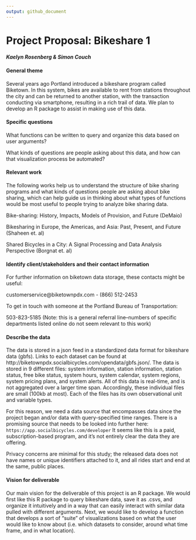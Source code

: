 ```yaml
---
output: github_document
---
```

# Project Proposal: Bikeshare 1

#### *Kaelyn Rosenberg & Simon Couch*


#### General theme

Several years ago Portland introduced a bikeshare program called Biketown. In this system, bikes are available to rent from stations throughout the city and can be returned to another station, with the transaction conducting via smartphone, resulting in a rich trail of data. We plan to develop an R package to assist in making use of this data.

#### Specific questions

What functions can be written to query and organize this data based on user arguments?

What kinds of questions are people asking about this data, and how can that visualization process be automated?

#### Relevant work 

The following works help us to understand the structure of bike sharing programs and what kinds of questions people are asking about bike sharing, which can help guide us in thinking about what types of functions would be most useful to people trying to analyze bike sharing data.

Bike-sharing: History, Impacts, Models of Provision, and Future (DeMaio)

Bikesharing in Europe, the Americas, and Asia: Past, Present, and Future (Shaheen et. al)

Shared Bicycles in a City: A Signal Processing and Data Analysis Perspective (Borgnat et. al)

#### Identify client/stakeholders and their contact information

For further information on biketown data storage, these contacts might be useful:
  
customerservice@biketownpdx.com - (866) 512-2453
  
To get in touch with someone at the Portland Bureau of Transportation:

503-823-5185 (Note: this is a general referral line--numbers of specific departments listed online do not seem relevant to this work)

#### Describe the data

  The data is stored in a json feed in a standardized data format for bikeshare data (gbfs). Links to each dataset can be found at http://biketownpdx.socialbicycles.com/opendata/gbfs.json/. The data is stored in 9 different files: system information, station information, station status, free bike status, system hours, system calendar, system regions, system pricing plans, and system alerts. All of this data is real-time, and is not aggregated over a larger time span. Accordingly, these individual files are small (100kb at most). Each of the files has its own observational unit and variable types.
  
  For this reason, we need a data source that encompasses data since the project began and/or data with query-specified time ranges. There is a promising source that needs to be looked into further here:
  `https://app.socialbicycles.com/developer`
  It seems like this is a paid, subscription-based program, and it's not entirely clear the data they are offering.

  Privacy concerns are minimal for this study; the released data does not have names or unique identifiers attached to it, and all rides start and end at the same, public places.

#### Vision for deliverable

  Our main vision for the deliverable of this project is an R package. We would first like this R package to query bikeshare data, save it as .csvs, and organize it intuitively and in a way that can easily interact with similar data pulled with different arguments. Next, we would like to develop a function that develops a sort of "suite" of visualizations based on what the user would like to know about (i.e. which datasets to consider, around what time frame, and in what location).



